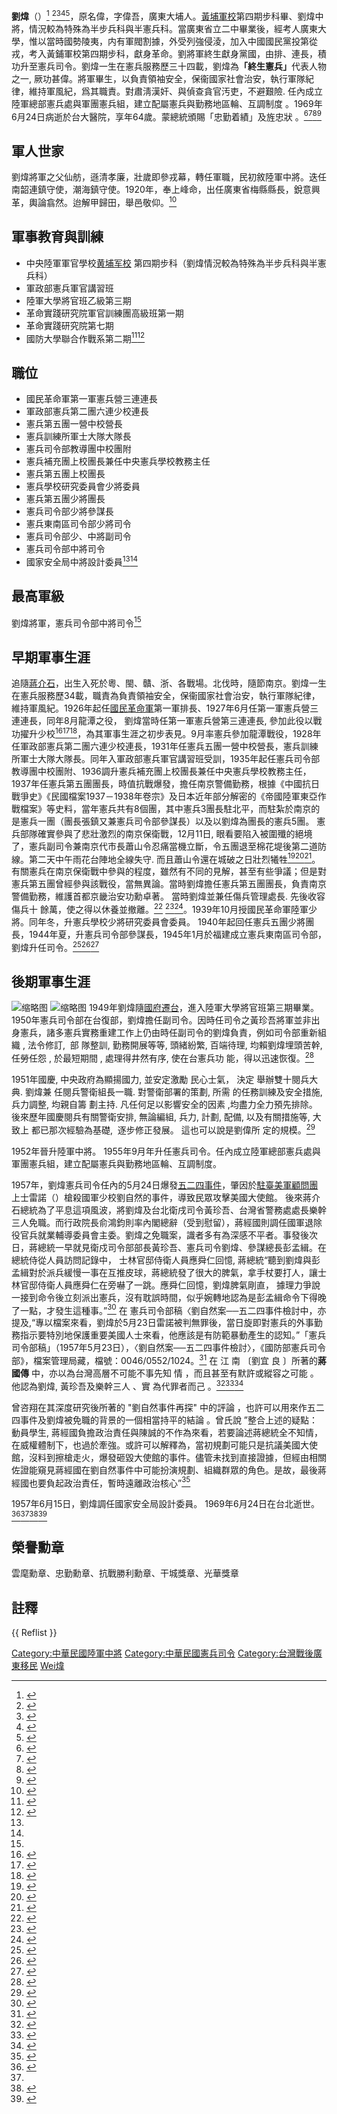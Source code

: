 {{Infobox military person|honorific prefix=陸軍中將|姓名=劉煒|國籍={{ROC}}|image=Gen Wei Liu AA.jpg|image name=劉煒將軍|圖片簡介=陸軍中將 憲兵司令|外文名=|别名=偉吾|出生日期={{birth date|1906|5|4}}|birth_place=[[大清帝國|大清帝國]][[廣東省_(清)|廣東省]]|death_date={{death date and age |1969|6|24|1906|5|4}}|逝世地点=[[台灣|台灣]][[台北市|台北市]][[台大醫院|台大醫院]]|政黨=[[中國國民黨|中國國民黨]]|rank=陸軍中將|unit=[[中華民國憲兵|中華民國憲兵]]|awards=|親屬=鄧瑾懷（妻）<br>劉嶽雲（子）<br>劉作雲（子）|battles_label=龍潭之役<br>南京保衛戰
|past =
*廣東大學
*中央陸軍軍官學校第四期步/憲科
*軍政部憲兵軍官講習班
*陸軍大學將官班乙級第三期
*國防大學聯合作戰系第二期|經歷=*憲兵東南區司令部司令
*憲兵司令部副司令
*憲兵司令部司令

|勋章奖章=*雲麾勳章 
*忠勤勳章
*抗戰勝利勳章
*干城獎章
*光華獎章|英文名=Liu Wei}}

'''劉煒'''（{{bd|1906年|5月4日|1969年|6月24日|catIdx=Liu}}）<ref>{{cite web |title=憲兵歷任首長 |url=https://zh.wikipedia.org/wiki/%E4%B8%AD%E8%8F%AF%E6%B0%91%E5%9C%8B%E6%86%B2%E5%85%B5#%E6%86%B2%E5%85%B5%E6%AD%B7%E4%BB%BB%E9%A6%96%E9%95%B7}}</ref> <ref name="憲兵">{{cite web |author1=維基百科 |title=中華民國憲兵 |url=https://zh.wikipedia.org/wiki/%E4%B8%AD%E8%8F%AF%E6%B0%91%E5%9C%8B%E6%86%B2%E5%85%B5 |accessdate=2020-10-22}}</ref><ref>{{Cite web|title=劉煒 -原台灣憲兵司令|url=https://www.itsfun.com.tw/%E5%8A%89%E7%85%92/wiki-0582657-3043166#%E5%80%8B%E4%BA%BA%E7%B6%93%E6%AD%B7|accessdate=2020-10-22|author=|date=|format=|publisher=華人百科|language=中文}}</ref><ref>{{Cite web|title=刘炜（原台湾宪兵司令）|url=https://baike.baidu.com/item/%E5%88%98%E7%82%9C/3672619|accessdate=2020-10-22|author=|date=2017-03-11|format=|publisher=百度百科|language=中文}}</ref><ref>{{Cite web|title=国民党将领名单--国民党中将名单|url=https://www.douban.com/note/419505391/|accessdate=2020-10-22|author=|date=2014-09-12|format=|publisher=豆瓣|language=中文}}</ref>，原名偉，字偉吾，廣東大埔人。[[黃埔軍校|黃埔軍校]]第四期步科畢、劉煒中將，情況較為特殊為半步兵科與半憲兵科。當廣東省立二中畢業後，經考人廣東大學，惟以當時國勢陵夷，内有軍閥割據，外受列強侵淩，加入中國國民黨投第從戎，考入黃鋪軍校第四期步科，獻身革命。劉將軍終生獻身黨國，由排、連長，積功升至憲兵司令。劉煒一生在憲兵服務歷三十四載，劉煒為'''「終生憲兵」'''代表人物之一, 厥功甚偉。將軍畢生，以負責領袖安全，保衞國家社會治安，執行軍隊紀律，維持軍風紀，爲其職責。對肅淸漢奸、與偵查貪官汚吏，不避艱險. 任內成立陸軍總部憲兵處與軍團憲兵組，建立配屬憲兵與勤務地區輪、互調制度 。1969年6月24日病逝於台大醫院，享年64歲。蒙總統頒賜「忠勤着績」及旌忠狀 。<ref>{{Cite web|title=劉廣傳公簡介參考資料|url=https://max.book118.com/html/2017/0123/86267814.shtm|accessdate=2020-23-10|author=|date=|format=|publisher=原創力文檔|language=}}</ref><ref>{{Cite web|title=中華民國後備憲兵文史導覽資料|url=https://www.rocmp.org/mp.rocmp.org/academy/|accessdate=2020-10-23|author=哉錄自【傳記】期刊|date=|format=|publisher=後備憲兵論壇|language=}}</ref><ref>{{Cite journal|title=劉煒將軍之榮哀|author=劉慰靑|url=https://www.tongxianghuicn.com/article/1538138.jhtml?libId=87|journal=大埔會刊|issue=第6期|doi=|others=|year=1969-12-01|volume=|page=|pmid=}}</ref><ref>{{Cite journal|title=故憲兵中將司令官劉煒將軍別傳|author=郭壽華|url=https://www.tongxianghuicn.com/article/898880.jhtml?libId=|journal=廣東文獻|issue=第4期|doi=|others=|year=1977-12-31|volume=第7卷|page=|pmid=}}</ref>

== 軍人世家 ==
劉煒將軍之父仙舫，遜清孝廉，壯歲即參戎幕，轉任軍職，民初敘陸軍中將。迭任南韶連鎮守使，潮海鎮守使。1920年，奉上峰命，出任廣東省梅縣縣長，銳意興革，輿論翕然。迨解甲歸田，舉邑敬仰。<ref>{{cite book |author1=大埔湖寮劉氏譜續編委員會編印 |title=劉氏族譜: 文榮公（ 湖寮）世系 |date=一九九八年八月 |publisher= |location=湖寮, 大埔, 廣 東 省 |page=第 四 四 三 頁}}</ref>

== 軍事教育與訓練 ==

*中央陸軍軍官學校[[黄埔军校|黄埔军校]] 第四期步科（劉煒情況較為特殊為半步兵科與半憲兵科）
*軍政部憲兵軍官講習班
*陸軍大學將官班乙級第三期
*革命實踐研究院軍官訓練團高級班第一期
*革命實踐研究院第七期
*國防大學聯合作戰系第二期<ref name="#1">{{cite web |title=劉煒中將簡歷@ 帶領海鵬南飛的勇者 |url=https://blog.xuite.net/genliudinghan/twblog/214177696-%E5%8A%89%E7%85%92%E4%B8%AD%E5%B0%87%E7%B0%A1%E6%AD%B7 |website=將軍紀念館 |accessdate=2020-10-23}}</ref><ref name="#2">{{Cite web|title=刘炜 （原台湾宪兵司令）|url=https://baike.baidu.com/item/%E5%88%98%E7%82%9C/3672619|accessdate=2020-10-22|author=|date=2020-04-16|format=|publisher=百度百科|language=中文}}</ref>

== 職位   ==

*國民革命軍第一軍憲兵營三連連長
*軍政部憲兵第二團六連少校連長
*憲兵第五團一營中校營長
*憲兵訓練所軍士大隊大隊長
*憲兵司令部教導團中校團附
*憲兵補充團上校團長兼任中央憲兵學校教務主任
*憲兵第五團上校團長
*憲兵學校研究委員會少將委員
*憲兵第五團少將團長
*憲兵司令部少將參謀長
*憲兵東南區司令部少將司令
*憲兵司令部少、中將副司令
*憲兵司令部中將司令
*國家安全局中將設計委員<ref name="#1"/><ref name="#2"/>

== 最高軍級 ==

劉煒將軍，憲兵司令部中將司令<ref name="https://www.google.ca/search?source=hp&ei=SyaRX-Mvxe36BIG6p_AL&q=%E4%B8%AD%E8%8F%AF%E6%B0%91%E5%9C%8B%E6%86%B2%E5%85%B5%E5%8F%B8%E4%BB%A4%E9%83%A8&oq=%E4%B8%AD%E8%8F%AF%E6%B0%91%E5%9C%8B%E6%86%B2%E5%85%B5%E5%8F%B8%E4%BB%A4%E9%83%A8&gs_lcp=CgZwc3ktYWIQDDICCABQyBZYyBZggR9oAHAAeACAATyIATySAQExmAEAoAECoAEBqgEHZ3dzLXdpeg&sclient=psy-ab&ved=0ahUKEwijgbj0yMfsAhXFtp4KHQHdCb4Q4dUDCAY">{{cite web|title=中華民國憲兵|url=https://zh.wikipedia.org/wiki/%E4%B8%AD%E8%8F%AF%E6%B0%91%E5%9C%8B%E6%86%B2%E5%85%B5|accessdate=2020-10-22|author=|date=|format=|publisher=維基百科|language=|website=}}</ref>

== 早期軍事生涯 ==

追隨[[蔣介石|蔣介石]]，出生入死於粵、閩、贛、浙、各戰場。北伐時，隨節南京。劉煒一生在憲兵服務歷34載，職責為負責領袖安全，保衞國家社會治安，執行軍隊紀律，維持軍風紀。1926年起任[[國民革命軍|國民革命軍]]第一軍排長、1927年6月任第一軍憲兵營三連連長，同年8月龍潭之役， 劉煒當時任第一軍憲兵營第三連連長, 參加此役以戰功擢升少校<ref>{{Cite web|title=黃埔憲兵-中華民國後備憲兵文史導覽資料|url=https://www.rocmp.org/mp.rocmp.org/academy|accessdate=2020-10-23|author=|date=2006|format=|publisher=後備憲兵論壇|language=}}</ref><ref>{{Cite web|title=國府憲兵|url=https://www.rocmp.org/mp.rocmp.org/academy/|accessdate=2020-10-23|author=後備憲兵論壇|date=|format=|publisher=|language=}}</ref><ref>{{Cite web|title=劉煒（原台灣憲兵司令）|url=https://baike.baidu.com/item/%E5%88%98%E7%82%9C/3672619|accessdate=2020-10-23|author=大埔县地情网[引用日期2017-03-11]|date=|format=|publisher=|language=}}</ref>，為其軍事生涯之初步表見。9月率憲兵參加龍潭戰役，1928年任軍政部憲兵第二團六連少校連長，1931年任憲兵五團一營中校營長，憲兵訓練所軍士大隊大隊長。同年入軍政部憲兵軍官講習班受訓，1935年起任憲兵司令部教導團中校團附、1936調升憲兵補充團上校團長兼任中央憲兵學校教務主任，1937年任憲兵第五團團長，時值抗戰爆發，擔任南京警備勤務，根據《中國抗日戰爭史》《民國檔案1937－1938年卷宗》及日本近年部分解密的《帝國陸軍東亞作戰檔案》等史料，當年憲兵共有8個團，其中憲兵3團長駐北平，而駐紮於南京的是憲兵一團（團長張鎮又兼憲兵司令部參謀長）以及以劉煒為團長的憲兵5團。 憲兵部隊確實參與了悲壯激烈的南京保衛戰，12月11日, 眼看要陷入被圍殲的絕境了，憲兵副司令兼南京代市長蕭山令忍痛當機立斷，令五團退至棉花堤後第二道防線。第二天中午雨花台陣地全線失守. 而且蕭山令還在城破之日壯烈犧牲<ref>{{cite web|title=中國憲兵|url=https://www.huaglad.com/topimagenews/20161223/282138.html|accessdate=2020-10-23|publisher=澳洲新闻}}</ref><ref>{{Cite web|title=南京保衛戰背後的故事：戰死沙場憲兵將領簡介|url=http://blog.sina.com.cn/s/blog_876d3dc20100wfa1.html|accessdate=2020-10-23|author=南京民间抗日战争博物馆|date=2011-08-20|format=|publisher=|language=}}</ref><ref>{{Cite web|title=憲兵抗戰史篇-南京保衛戰|url=https://www.rocmp.org/viewthread.php?tid=19367|accessdate=2020-10-23|author=後憲論壇憲兵軍史館|date=2005-02-22|format=|publisher=|language=}}</ref>。有關憲兵在南京保衛戰中參與的程度，雖然有不同的見解，甚至有些爭議；但是對憲兵第五團曾經參與該戰役，當無異論。當時劉煒擔任憲兵第五團團長，負責南京警備勤務，維護首都京畿治安功勳卓著。 當時劉煒並兼任傷兵管理處長. 先後收容傷兵十 餘萬，使之得以休養並撤離。<ref>{{Cite book|title=劉偉吾先生紀念冊|last=曾 佑 民|first=前憲兵司令李運成將軍敘述|publisher=大順出版社|year=民國七十九年|isbn=|location=台北，台灣|pages=第 三十一頁}}</ref> <ref>{{Cite web|title=憲兵要史|url=https://www.rocmp.org/mp.rocmp.org/mp/|accessdate=2020-12-05|author=|date=|format=|publisher=國府憲兵要史-中華民國後備憲兵論壇文史導覽資料|language=}}</ref><ref>{{Cite web|title=中国宪兵|url=https://www.huaglad.com/topimagenews/20161223/282138.html|accessdate=2020-12-05|author=《文史春秋》2004年第4|date=2004|format=|publisher=文史春秋|language=}}</ref>。1939年10月授國民革命軍陸軍少將。同年冬，升憲兵學校少將研究委員會委員。 1940年起回任憲兵五團少將團長，1944年夏，升憲兵司令部參謀長，1945年1月於福建成立憲兵東南區司令部，劉煒升任司令。<ref name="Tapo">{{cite journal |author1=劉慰靑 |title=劉煒將軍之榮哀 |journal=大埔會刊 |date=1969-12-01 |issue=第6期 |url=https://www.tongxianghuicn.com/article/1538138.jhtml?libId=87 |accessdate=2020-10-24}}</ref><ref name="#3">{{Cite book|title=故憲兵中將司令官劉煒將軍別傳|last=郭壽華|first=故憲兵中將司令官劉煒將軍別傳|publisher=台灣大陸同鄉會文獻社|year=1977-12-31|isbn=|location=Taiwan and China|pages=|others=版權所有 中國社會科學院、中華全國台灣同胞聯誼會、北京大學文化資源研究中心|url=https://www.tongxianghuicn.com/article/898880.jhtml?libId=|accessdate=2020-10-23}}</ref><ref>{{Cite book|title=馬超俊題 劉偉吾先生紀念冊|last=曾佑民 (前憲兵副司令)|first=劉偉吾先生紀念冊 (馬超俊 題)|publisher=大順出版社|year=民國七十九年|isbn=|location=台北，台灣|pages=|quote=對 劉 煒 將 軍 之 軍 旅 事 蹟 ，先 後 任 之 憲 兵 同 儕 ，均 在 本 冊 中 有 詳 述 --包括: 羅 友倫 前 憲兵司 令。尹俊前憲兵司 令 。李運成 前 憲兵司 令。吳 輝 生 前 憲兵司 令 。王永樹前憲兵司 令}}</ref>

== 後期軍事生涯 ==
[[File:蔣_公_題_字.jpg|缩略图]]
[[File:劉偉吾先生紀念冊.jpg|缩略图]]
1949年劉煒隨[[國府遷台|國府遷台]]，進入陸軍大學將官班第三期畢業。 1950年憲兵司令部在台復部，劉煒擔任副司令。因時任司令之黃珍吾將軍並非出身憲兵，諸多憲兵實務重建工作上仍由時任副司令的劉煒負責，例如司令部重新組織 , 法令修訂,  部 隊整訓, 勤務開展等等, 頭緒紛繁, 百端待理, 均賴劉煒埋頭苦幹, 任勞任怨 , 於最短期間 , 處理得井然有序, 使在台憲兵功 能，得以迅速恢復。<ref>{{Cite book|title=劉偉吾先生紀念冊|last=曾 佑 民|first=由時任憲兵司令部參謀長, 後來任憲兵副司令及 國 防 部 動員局局長之吴志勛中 將敘|publisher=大順出版社|year=民國七十九年|isbn=|location=台北，台灣|pages=第 三 十八 頁}}</ref>

1951年國慶, 中央政府為顯揚國力, 並安定激勵 民心士氣， 決定 舉辦雙十閱兵大典. 劉煒兼 任閱兵警衛組長一職. 對警衛部署的策劃, 所需 的任務訓練及安全措施, 兵力調整, 均親自籌 劃主持. 凡任何足以影響安全的因素 ,均盡力全力預先排除。 後來歷年國慶閱兵有關警衛安排, 無論編組, 兵力, 計劃, 配備, 以及有關措施等, 大致上 都已那次經驗為基礎,  逐步修正發展。 這也可以說是劉偉所 定的規模。<ref>{{Cite book|title=劉偉吾先生紀念冊|last=曾 佑 民|first=由前憲兵司令部中将副司令楊顯涵 敘述|publisher=大順出版社|year=民國七十九年|isbn=|location=台北，台灣|pages=第四十頁}}</ref> 

1952年晉升陸軍中將。 1955年9月年升任憲兵司令。任內成立陸軍總部憲兵處與軍團憲兵組，建立配屬憲兵與勤務地區輪、互調制度。

1957年，劉煒憲兵司令任內的5月24日爆發[[五二四事件|五二四事件]]，肇因於[[駐臺美軍|駐臺美軍]][[美軍顧問團_(中華民國)|顧問團]]上士雷諾（{{lang|en|Robert G. Reynolds}}）槍殺國軍少校劉自然的事件，導致民眾攻擊美國大使館。 後來蔣介石總統為了平息這項風波，將劉煒及台北衛戌司令黃珍吾、台灣省警務處處長樂幹三人免職。而行政院長俞鴻鈞則率內閣總辭（受到慰留），蔣經國則調任國軍退除役官兵就業輔導委員會主委。劉煒之免職案，識者多有為深感不平者。事發後次日，蔣總統一早就見衛戍司令部部長黃珍吾、憲兵司令劉煒、參謀總長彭孟緝。在總統侍從人員訪問記錄中， 士林官邸侍衛人員應舜仁回憶, 蔣總統“聽到劉煒與彭孟緝對於派兵緩慢一事在互推皮球，蔣總統發了很大的脾氣，拿手杖要打人，讓士林官邸侍衛人員應舜仁在旁嚇了一跳。應舜仁回憶，劉煒脾氣剛直， 據理力爭說一接到命令後立刻派出憲兵，沒有耽誤時間，似乎婉轉地認為是彭孟緝命令下得晚了一點，才發生這種事。”<ref>{{Cite book|title=蔣中正總統侍從人員訪問紀錄|last=黃克武等訪問，周維朋等記錄|first=蔣中正總統侍從人員訪問紀錄|publisher=中央研究院近代史研究所|year=2012-6-1|isbn=|location=臺北|pages=455|accessdate=2020-10-30|quote=引用自: 曾 咨 翔 。劉自然事件再探. 臺灣文獻. 2014, 65 (2): 307-308, p 307, 國史館臺灣文獻館|work=劉自然事件再探|authorlink=|url=https://www.th.gov.tw/new_site/05publish/03publishquery/02journal/01download.php?COLLECNUM=401065208}}</ref> 在 憲兵司令部稿〈劉自然案──五二四事件檢討中，亦提及,“專以檔案來看，劉煒於5月23日雷諾被判無罪後，當日旋即對憲兵的外事勤務指示要特別地保護重要美國人士來看，他應該是有防範暴動產生的認知。”「憲兵司令部稿」（1957年5月23日），〈劉自然案──五二四事件檢討〉，《國防部憲兵司令部》，檔案管理局藏，檔號：0046/0552/1024。<ref>{{Cite journal|title=劉自然事件再探|author=曾 咨 翔|url=https://www.th.gov.tw/new_site/05publish/03publishquery/02journal/01download.php?COLLECNUM=401065208|journal=臺灣文獻  國史館臺灣文獻館.|issue=2|doi=|others=|year=2014|volume=65|page=307|pmid=}}</ref> 在 江 南 〔劉宜 良 〕所著的'''蔣 國傳''' 中，亦以為台灣高層不可能不事先知 情 ，而且甚至有默許或縱容之可能 。他認為劉煒, 黃珍吾及樂幹三人 、實 為代罪者而己 。<ref>{{Cite book|title=蔣經國傳|last=[劉 宜 良〕|first=江 南|publisher=北京中國友誼出版公司|year=1984|isbn=|location=北京|pages=P. 350|url=}}</ref><ref>{{Cite web|title=【劉自然事件】命案成為國際事件，暴動背後的藏鏡人是誰|url=https://webcache.googleusercontent.com/search?q=cache:fGGZaD8YDCMJ:https://ohsir.tw/5095/+&cd=1&hl=zh-TW&ct=clnk&gl=ca|accessdate=2020-10-31|author=重大歷史懸疑案件調查辦公室|date=2019-08-01|format=|publisher=|language=}}</ref><ref>{{Cite web|title=劉自然事件|url=https://art.archives.gov.tw/Theme.aspx?MenuID=636|accessdate=2020-10-31|author=|date=2013|format=|publisher=國家發展委員會檔案管理局|language=}}</ref>

曾咨翔在其深度研究後所著的 "劉自然事件再探" 中的評論 ，也許可以用來作五二四事件及劉煒被免職的背景的一個相當持平的結論 。曾氏說 ”整合上述的疑點：動員學生, 蔣經國負擔政治責任與陳誠的不作為來看，若要論述蔣總統全不知情，在威權體制下，也過於牽強。或許可以解釋為，當初規劃可能只是抗議美國大使館，沒料到擦槍走火，爆發砸毀大使館的事件。儘管未找到直接證據，但經由相關佐證能窺見蔣經國在劉自然事件中可能扮演規劃、組織群眾的角色。是故，最後蔣經國也要負起政治責任，暫時遠離政治核心”<ref>{{Cite journal|title=劉自然事件再探|author=曾 咨 翔|url=https://www.th.gov.tw/new_site/05publish/03publishquery/02journal/01download.php?COLLECNUM=401065208|journal=臺灣文獻.  臺灣文獻.   國史館臺灣文獻館|issue=2|doi=|others=國史館臺灣文獻館|year=2014|volume=65|page=307|pmid=}}</ref>

1957年6月15日，劉煒調任國家安全局設計委員。 1969年6月24日在台北逝世。<ref name="Tapo">{{cite journal |author1=劉慰靑 |title=劉煒將軍之榮哀 |journal=大埔會刊 |date=1969-12-01 |issue=第6期 |url=https://www.tongxianghuicn.com/article/1538138.jhtml?libId=87 |accessdate=2020-10-24}}</ref><ref name="#3"/><ref>{{Cite book|title=馬超俊題 劉偉吾先生紀念冊 |last=曾佑民 (前憲兵副司令)|first=劉偉吾先生紀念冊 (馬超俊 題)|publisher=大順出版社|year=民國七十九年|isbn=|location=台北，台灣|pages=}}</ref><ref>{{Cite web|title=黃埔憲兵|url=https://www.rocmp.org/mp.rocmp.org/academy/|accessdate=2020-10-23|author=中華民國後備憲兵文史導覽資料|date=|format=|publisher=後備憲兵論壇|language=}}</ref>

== 榮譽勳章 ==

雲麾勳章、忠勤勳章、抗戰勝利勳章、干城獎章、光華獎章


== 註釋 ==

{{ Reflist }}
{{DEFAULTSORT:Liu, Wei}}
[[Category:中華民國陸軍中將|Category:中華民國陸軍中將]]
[[Category:中華民國憲兵司令|Category:中華民國憲兵司令]]
[[Category:台灣戰後廣東移民|Category:台灣戰後廣東移民]]
[[Category:刘姓|Wei煒]]